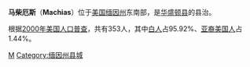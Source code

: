 {{Infobox Settlement
| name = 马柴厄斯<br/>Machias
| image_skyline = 
| imagesize = 
| image_caption = 
| image_flag = 
| image_shield = 
| pushpin_map = USA Maine
| pushpin_label_position = bottom
| subdivision_type = 国家
| subdivision_name = {{USA}}
| subdivision_type1 = [[美国行政区划|州]]
| subdivision_name1 = [[缅因州|缅因州]]
| subdivision_type2 = [[缅因州各县列表|县]]
| subdivision_name2 =  [[华盛顿县_(缅因州)|华盛顿县]]
| elevation_m = 
| elevation_ft = 
| area_total_km2 = 38.3
| population_as_of = 2000年
| population_total = 353
| population_density_km2 = auto
| timezone = [[EST|EST]]
| utc_offset = -5
| timezone_DST = [[EDT|EDT]]
| utc_offset_DST = -4
| latd = 44
| latm = 42
| lats = 11
| latNS = N
| longd = 67
| longm = 28
| longs = 43
| longEW = W
| website = https://web.archive.org/web/20080208120526/http://www.washingtoncountymaine.com/towns/machias.html
}}
'''马柴厄斯'''（'''Machias'''）位于[[美国|美国]][[缅因州|缅因州]]东南部，是[[华盛顿县_(缅因州)|华盛顿县]]的县治。

根据[[2000年美国人口普查|2000年美国人口普查]]，共有353人，其中[[白人|白人]]占95.92%、[[亚裔美国人|亚裔美国人]]占1.44%。

{{Maine-stub}}

[[Category:缅因州城市|M]]
[[Category:缅因州县城|Category:缅因州县城]]